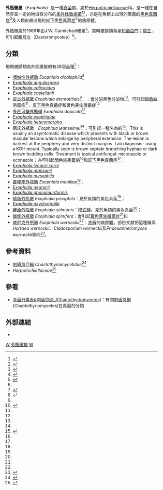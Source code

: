 {{Automatic Taxobox
| taxon = Exophiala
| authority =  J. W. Carmichael. (1966)
| type_species = [[鮭魚外瓶黴|鮭魚外瓶黴]] ''{{tsl|en|Exophiala salmonis|}}''
| type_species_authority =  J.W. Carmichael. (1966)
| synonyms_ref = <ref name="urlMycoBank">{{cite web |title=''Exophiala'' J.W. Carmichael. 1966 |url=http://www.mycobank.org/MycoTaxo.aspx?Link=T&Rec=8233 |publisher=International Mycological Association |work=MycoBank |accessdate=2011-06-27 |archive-date=2019-12-10 |archive-url=https://web.archive.org/web/20191210054350/http://www.mycobank.org/MycoTaxo.aspx?Link=T&Rec=8233 |dead-url=no }}</ref>
| synonyms = 
*''Foxia'' <small>Castell. (1908)</small>
*''Wangiella'' <small>McGinnis (1977)</small>
}}
'''外瓶黴屬'''（''Exophiala''）是一種{{tsl|en|Teleomorph, anamorph and holomorph||無性的(anamorphic)}}[[真菌|真菌]]屬，屬於[[Herpotrichiellaceae|Herpotrichiellaceae]]科，是一種在自然界呈一定的地域性分布的[[条件性致病菌|条件性致病菌]]<ref name=yixuesheng>{{cite web |title=致病性外瓶霉的PCR-RFLP分类 |url=http://www.yixuesheng.com/lunwen/zk/pfb/201001/7362.html |year=2010 |authors=李东明　李若瑜　王端礼　王晓红　万哲　马圣清 |language=zh-hans |deadurl=yes |archiveurl=https://web.archive.org/web/20101206123055/http://www.yixuesheng.com/lunwen/zk/pfb/201001/7362.html |archivedate=2010-12-06 |access-date=2010-10-27 }}</ref><ref>{{cite journal |author=王端礼，李若瑜，王爱平，等 |title=致病性着色真菌生态学研究 |journal=[[中华皮肤科杂志|中华皮肤科杂志]] |year=1994 |volume=27 |issue=4|pages=229～230}}</ref>，亦是在魚類上出現的廣義的[[黑色真菌症|黑色真菌症]]<ref name=osakana>{{cite journal |url=http://mayatan.web.fc2.com/shinkin.htm |language=ja |accessdate=2010-10-28 |title=真菌の分類 |trans_title=真菌的分類 |journal=おさかなマガジン |archive-date=2015-01-06 |archive-url=https://web.archive.org/web/20150106195528/http://mayatan.web.fc2.com/shinkin.htm |dead-url=no }}</ref>及人類皮膚出現的[[皮下黑色真菌症|皮下黑色真菌症]]<ref name=skindr-wang>{{cite web |title=【口訣】可產生黑色素的黴菌-黑色黴菌(dematiaceous fungi) |url=http://www.skin168.net/2009/09/dematiaceous-fungus.html |author=王修含 |accessdate=2010-10-28 |date=2009-09-23 |language=zh-hant |archive-date=2015-01-06 |archive-url=https://web.archive.org/web/20150106195958/http://www.skin168.net/2009/09/dematiaceous-fungus.html |dead-url=no }}</ref>的病原體。

外瓶黴屬於1966年由J.W. Carmichael確定<ref name=Carmichael1966>{{cite journal |author=Carmichael JW. |title=Cerebral mycetoma of trout due to a Phialophora-like fungus |journal=Sabouraudia |year=1966 |volume=5 |issue=1 |pages=120–3 |pmid=6010250}}</ref>，當時被歸類為[[半知菌亞門|半知菌亞門]]；[[腐生|腐生]]，可引起[[腹膜炎|腹膜炎]]（Deuteromycetes）<ref name=MeSH />。

== 分類 ==
現時被歸類為外瓶黴屬的有28個品種<ref name=Kirk2008>{{cite book |author=Kirk PM, Cannon PF, Minter DW, Stalpers JA. |title=Dictionary of the Fungi |url=https://archive.org/details/dictionaryfungit00kirk |edition=10th |publisher=CABI |location=Wallingford, UK |year=2008 |page=[https://archive.org/details/dictionaryfungit00kirk/page/251 251] |isbn=978-0-85199-826-8}}</ref>：
*[[嗜堿性外瓶黴|嗜堿性外瓶黴]] ''Exophiala alcalophila''<ref name=wiki8>{{cite web |url=http://big5.wiki8.com/ansesibaomeibing_38571/ |title=暗色絲孢霉病 |accessdate=2010-10-27 |archive-date=2016-03-04 |archive-url=https://web.archive.org/web/20160304142643/http://big5.wiki8.com/ansesibaomeibing_38571/ |dead-url=no }}</ref>
*''[[Exophiala_angulospora|Exophiala angulospora]]''
*''[[Exophiala_calicioides|Exophiala calicioides]]''
*''[[Exophiala_castellanii|Exophiala castellanii]]''
*[[皮炎外瓶黴|皮炎外瓶黴]] ''Exophiala dermatitidis''<ref name=wiki8 />：：會分泌黑色分泌物<ref name=appledaily>{{cite news |url=http://hk.apple.nextmedia.com/template/apple/art_main.php?iss_id=20101026&sec_id=4104&subsec_id=11866&art_id=14592522 |title=黑色霉菌入腦可致命 |accessdate=2010-10-27 |date=2010-10-26 |language=zh-hant |publisher=[[蘋果日報_(香港)|蘋果日報]] |archive-date=2010-10-28 |archive-url=https://web.archive.org/web/20101028220857/http://hk.apple.nextmedia.com/template/apple/art_main.php?iss_id=20101026&sec_id=4104&subsec_id=11866&art_id=14592522 |dead-url=no }}</ref>，可引起[[暗色絲孢霉病|暗色絲孢霉病]]<ref name=wiki8 />、[[皮下黑色真菌症|皮下黑色真菌症]]和[[著色芽生黴菌症|著色芽生黴菌症]]<ref name=skindr-wang />
*[[多匹可樂外瓶黴|多匹可樂外瓶黴]] ''Exophiala dopicola''<ref name=wiki8 />
*''[[Exophiala_exophialae|Exophiala exophialae]]''
*''[[Exophiala_heteromorpha|Exophiala heteromorpha]]''
*[[甄氏外瓶黴|甄氏外瓶黴]]　''Exophiala jeanselmei''<ref name=wiki8 />：可引起一種名為{{tsl|en|maduromycosis|}}的{{tsl|en|Eumycetoma|}}<ref name=MeSH>{{MeshName|Exophiala}}</ref>，This is usually an asymtomatic disease which presents with black or brown macular lesions which enlarge by peripheral extension. The lesion is darkest at the periphery and very distinct margins. Lab diagnosis- using a KOH mount. Typically seen is brown septate branching hyphae or dark brown budding cells. Treatment is topical antifungal: miconazole or econazole；亦可引起[[暗色絲孢霉病|暗色絲孢霉病]]<ref name=wiki8 />和[[皮下黑色真菌症|皮下黑色真菌症]]<ref name=skindr-wang />；
*''[[Exophiala_lecanii-corni|Exophiala lecanii-corni]]''
*''[[Exophiala_mansonii|Exophiala mansonii]]''
*''[[Exophiala_mesophila|Exophiala mesophila]]''
* [[叢梗孢外瓶黴|叢梗孢外瓶黴]] ''Exophiala moniliae''<ref name=yixuesheng />；
*''[[Exophiala_negronii|Exophiala negronii]]''
*''[[Exophiala_phaeomuriformis|Exophiala phaeomuriformis]]''
* [[嗜魚外瓶黴|嗜魚外瓶黴]] ''Exophiala pisciphila''：見於魚類的黑色真菌<ref name=osakana />；
*''[[Exophiala_psychrophila|Exophiala psychrophila]]''
* [[鮭魚外瓶黴|鮭魚外瓶黴]] ''Exophiala salmonis''：[[模式種|模式種]]，見於魚類的黑色真菌<ref name=osakana />；
* [[棘狀外瓶黴|棘狀外瓶黴]] ''Exophiala spinifera''：會引起[[著色芽生黴菌症|著色芽生黴菌症]]<ref name=skindr-wang />和
* [[威尼克外瓶黴|威尼克外瓶黴]] ''Exophiala werneckii''<ref name=yixuesheng />：[[黑癬|黑癬]]的病原體。部份文獻把這種黴與 ''Hortaea werneckii''、''Cladosporium werneckii''及''Phaeoannellomyces werneckii''等同<ref name="urlMycology Online -- Phaeoannellomyces">{{cite web|url=http://www.mycology.adelaide.edu.au/Fungal_Descriptions/Hyphomycetes_(dematiaceous)/Hortaea/|title=Mycology Online -- Phaeoannellomyces|format=|work=|accessdate=|deadurl=yes|archiveurl=https://web.archive.org/web/20081205080234/http://www.mycology.adelaide.edu.au/Fungal_Descriptions/Hyphomycetes_%28dematiaceous%29/Hortaea/|archivedate=2008-12-05}}</ref>。

== 參考資料 ==
{{reflist}}
* [[刺盾炱亞綱|刺盾炱亞綱]] ''Chaetothyriomycetidae''<ref>{{cite book |authors=C.J. Alexopolous, Charles W. Mims, M. Blackwell, |title=Introductory Mycology |edition=4<sup>th</sup> ed |publisher=John Wiley and Sons, Hoboken NJ |year=2004 |isbn=0-471-52229-5}}</ref>
* ''Herpotrichiellaceae''<ref>{{cite journal |last=Lumbsch TH, Huhndorf SM. |title=Outline of Ascomycota – 2007 |journal=Myconet |volume=13 |issue= |pages=1–58 |id= |url=http://www.fieldmuseum.org/myconet/outline.asp |accessdate= |publisher=The Field Museum, Department of Botany, Chicago, USA |date=December 2007 |deadurl=yes |archiveurl=https://web.archive.org/web/20090318003134/http://www.fieldmuseum.org/myconet/outline.asp |archivedate=2009-03-18 }}</ref>
== 參看 ==
* [[真菌分类表#刺盾炱纲_(Chaetothyriomycetes)|真菌分类表#刺盾炱纲_(Chaetothyriomycetes)]]：有關[[刺盾炱纲|刺盾炱纲]] (Chaetothyriomycetes)在真菌的分類

== 外部連結 ==
*{{IndexFungorum|8233}}
{{Taxonbar}}
[[Category:植物病原体|W]]
[[Category:外瓶黴屬|]]
[[Category:_1966年描述的分类群|W]]